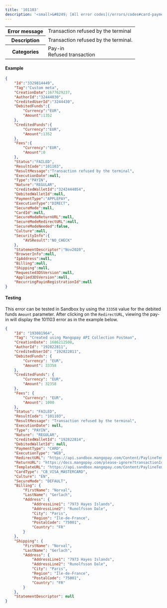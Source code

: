 ---
title: '101103'  
description: '<small>&#8249; [All error codes](/errors/codes#card-payments)</small>'
---
  
<table>
    <tbody>
        <tr>
            <th class="header"><strong>Error message</strong></th>
            <td class="table-content">Transaction refused by the terminal</td>
        </tr>
        <tr>
            <th class="header"><strong>Description</strong></th>
            <td class="table-content">Transaction refused by the terminal.</td>
        </tr>
        <tr>
            <th class="header"><strong>Categories</strong></th>
            <td class="table-content">  
<div class="label">Pay-in</div>  
<div class="label">Refused transaction</div>
</td>
        </tr>
    </tbody>
</table>  

#### Example  
```json API Response
{
    "Id":"3329814449",
    "Tag":"Custom meta",
    "CreationDate":1677629237,
    "AuthorId":"32444030",
    "CreditedUserId":"3244430",
    "DebitedFunds":{
        "Currency":"EUR",
        "Amount":1352
    },
    "CreditedFunds":{
        "Currency":"EUR",
        "Amount":1352
    },
    "Fees":{
        "Currency":"EUR",
        "Amount":0
    },
    "Status":"FAILED",
    "ResultCode":"101103",
    "ResultMessage":"Transaction refused by the terminal",
    "ExecutionDate":null,
    "Type":"PAYIN",
    "Nature":"REGULAR",
    "CreditedWalletId":"3242444054",
    "DebitedWalletId":null,
    "PaymentType":"APPLEPAY",
    "ExecutionType":"DIRECT",
    "SecureMode":null,
    "CardId":null,
    "SecureModeReturnURL":null,
    "SecureModeRedirectURL":null,
    "SecureModeNeeded":false,
    "Culture":null,
    "SecurityInfo":{
        "AVSResult":"NO_CHECK"
    },
    "StatementDescriptor":"Nov2020",
    "BrowserInfo":null,
    "IpAddress":null,
    "Billing":null,
    "Shipping":null,
    "Requested3DSVersion":null,
    "Applied3DSVersion":null,
    "RecurringPayinRegistrationId":null
}
```  

#### Testing  

This error can be tested in Sandbox by using the `33358` value for the debited funds `Amount` parameter. After clicking on the `RedirectURL`, viewing the pay-in will display the 101103 error as in the example below.  
```json API response
{
    "Id": "193081964",
    "Tag": "Created using Mangopay API Collection Postman",
    "CreationDate": 1686212508,
    "AuthorId": "192822811",
    "CreditedUserId": "192822811",
    "DebitedFunds": {
        "Currency": "EUR",
        "Amount": 33358
    },
    "CreditedFunds": {
        "Currency": "EUR",
        "Amount": 32358
    },
    "Fees": {
        "Currency": "EUR",
        "Amount": 1000
    },
    "Status": "FAILED",
    "ResultCode": "101103",
    "ResultMessage": "Transaction refused by the terminal",
    "ExecutionDate": null,
    "Type": "PAYIN",
    "Nature": "REGULAR",
    "CreditedWalletId": "192822814",
    "DebitedWalletId": null,
    "PaymentType": "CARD",
    "ExecutionType": "WEB",
    "RedirectURL": "https://api.sandbox.mangopay.com/Content/PaylineTemplateWidget?rp=e91911b826bc4f7cbcb9e00bebbddc07&transactionId=193081964&token=1bCn7FxTXABDfETyS2551686212508577",
    "ReturnURL": "https://docs.mangopay.com/please-ignore?transactionId=193081964",
    "TemplateURL": "https://api.sandbox.mangopay.com/Content/PaylineTemplateWidget?rp=e91911b826bc4f7cbcb9e00bebbddc07&transactionId=193081964",
    "CardType": "CB_VISA_MASTERCARD",
    "Culture": "EN",
    "SecureMode": "DEFAULT",
    "Billing": {
        "FirstName": "Norval",
        "LastName": "Gerlach",
        "Address": {
            "AddressLine1": "7973 Hayes Islands",
            "AddressLine2": "Runolfsson Dale",
            "City": "Paris",
            "Region": "Île-de-France",
            "PostalCode": "75001",
            "Country": "FR"
        }
    },
    "Shipping": {
        "FirstName": "Norval",
        "LastName": "Gerlach",
        "Address": {
            "AddressLine1": "7973 Hayes Islands",
            "AddressLine2": "Runolfsson Dale",
            "City": "Paris",
            "Region": "Île-de-France",
            "PostalCode": "75001",
            "Country": "FR"
        }
    },
    "StatementDescriptor": null
}
```
